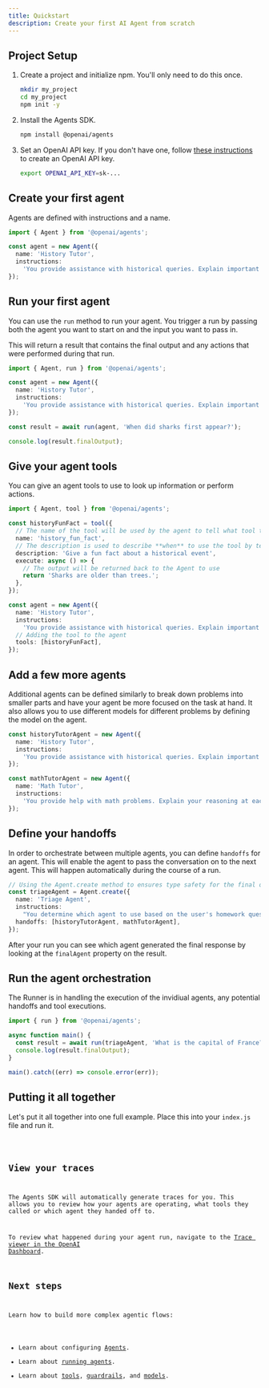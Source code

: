 ```yaml
---
title: Quickstart
description: Create your first AI Agent from scratch
---
```



## Project Setup

<Steps>

1. Create a project and initialize npm. You'll only need to do this once.

   ```bash
   mkdir my_project
   cd my_project
   npm init -y
   ```

2. Install the Agents SDK.

   ```bash
   npm install @openai/agents
   ```

3. Set an OpenAI API key. If you don't have one, follow [these instructions](https://platform.openai.com/docs/quickstart#create-and-export-an-api-key) to create an OpenAI API key.

   ```bash
   export OPENAI_API_KEY=sk-...
   ```

</Steps>

## Create your first agent

Agents are defined with instructions and a name.

```typescript
import { Agent } from '@openai/agents';

const agent = new Agent({
  name: 'History Tutor',
  instructions:
    'You provide assistance with historical queries. Explain important events and context clearly.',
});
```

## Run your first agent

You can use the `run` method to run your agent. You trigger a run by passing both the agent you
want to start on and the input you want to pass in.

This will return a result that contains the final output and any actions that were performed
during that run.

```typescript
import { Agent, run } from '@openai/agents';

const agent = new Agent({
  name: 'History Tutor',
  instructions:
    'You provide assistance with historical queries. Explain important events and context clearly.',
});

const result = await run(agent, 'When did sharks first appear?');

console.log(result.finalOutput);
```

## Give your agent tools

You can give an agent tools to use to look up information or perform actions.

```typescript
import { Agent, tool } from '@openai/agents';

const historyFunFact = tool({
  // The name of the tool will be used by the agent to tell what tool to use.
  name: 'history_fun_fact',
  // The description is used to describe **when** to use the tool by telling it **what** it does.
  description: 'Give a fun fact about a historical event',
  execute: async () => {
    // The output will be returned back to the Agent to use
    return 'Sharks are older than trees.';
  },
});

const agent = new Agent({
  name: 'History Tutor',
  instructions:
    'You provide assistance with historical queries. Explain important events and context clearly.',
  // Adding the tool to the agent
  tools: [historyFunFact],
});
```

## Add a few more agents

Additional agents can be defined similarly to break down problems into smaller parts and have your
agent be more focused on the task at hand. It also allows you to use different models for different
problems by defining the model on the agent.

```typescript
const historyTutorAgent = new Agent({
  name: 'History Tutor',
  instructions:
    'You provide assistance with historical queries. Explain important events and context clearly.',
});

const mathTutorAgent = new Agent({
  name: 'Math Tutor',
  instructions:
    'You provide help with math problems. Explain your reasoning at each step and include examples',
});
```

## Define your handoffs

In order to orchestrate between multiple agents, you can define `handoffs` for an agent. This will
enable the agent to pass the conversation on to the next agent. This will happen automatically
during the course of a run.

```typescript
// Using the Agent.create method to ensures type safety for the final output
const triageAgent = Agent.create({
  name: 'Triage Agent',
  instructions:
    "You determine which agent to use based on the user's homework question",
  handoffs: [historyTutorAgent, mathTutorAgent],
});
```

After your run you can see which agent generated the final response by looking at the `finalAgent`
property on the result.

## Run the agent orchestration

The Runner is in handling the execution of the invidiual agents, any potential handoffs and tool
executions.

```typescript
import { run } from '@openai/agents';

async function main() {
  const result = await run(triageAgent, 'What is the capital of France?');
  console.log(result.finalOutput);
}

main().catch((err) => console.error(err));
```

## Putting it all together

Let's put it all together into one full example. Place this into your `index.js` file and run it.

<Code lang="typescript" code={quickstartExample} title="Quickstart" />

## View your traces

The Agents SDK will automatically generate traces for you. This allows you to review how your agents
are operating, what tools they called or which agent they handed off to.

To review what happened during your agent run, navigate to the
[Trace viewer in the OpenAI Dashboard](https://platform.openai.com/traces).

## Next steps

Learn how to build more complex agentic flows:

- Learn about configuring [Agents](/openai-agents-js/guides/agents).
- Learn about [running agents](/openai-agents-js/guides/running-agents).
- Learn about [tools](/openai-agents-js/guides/tools), [guardrails](/openai-agents-js/guides/guardrails), and [models](/openai-agents-js/guides/models).
